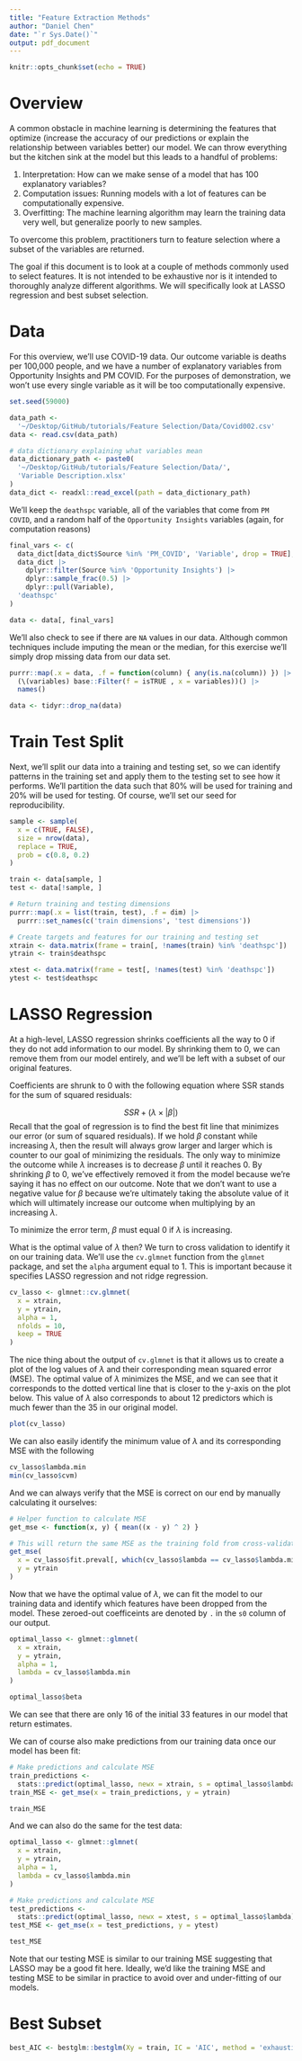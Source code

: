 ```yaml
---
title: "Feature Extraction Methods"
author: "Daniel Chen"
date: "`r Sys.Date()`"
output: pdf_document
---
```


```r
knitr::opts_chunk$set(echo = TRUE)
```

# Overview

A common obstacle in machine learning is determining the features that optimize (increase the accuracy of our predictions or explain the relationship between variables better) our model. We can throw everything but the kitchen sink at the model but this leads to a handful of problems:

1. Interpretation: How can we make sense of a model that has 100 explanatory variables?
2. Computation issues: Running models with a lot of features can be computationally expensive.
3. Overfitting: The machine learning algorithm may learn the training data very well, but generalize poorly to new samples.

To overcome this problem, practitioners turn to feature selection where a subset of the variables are returned.

The goal if this document is to look at a couple of methods commonly used to select features. It is not intended to be exhaustive nor is it intended to thoroughly analyze different algorithms. We will specifically look at LASSO regression and best subset selection. 

# Data

For this overview, we'll use COVID-19 data. Our outcome variable is deaths per 100,000 people, and we have a number of explanatory variables from Opportunity Insights and PM COVID. For the purposes of demonstration, we won't use every single variable as it will be too computationally expensive. 

```r
set.seed(59000)

data_path <- 
  '~/Desktop/GitHub/tutorials/Feature Selection/Data/Covid002.csv'
data <- read.csv(data_path)

# data dictionary explaining what variables mean 
data_dictionary_path <- paste0(
  '~/Desktop/GitHub/tutorials/Feature Selection/Data/',
  'Variable Description.xlsx'
)
data_dict <- readxl::read_excel(path = data_dictionary_path)  
```

We'll keep the `deathspc` variable, all of the variables that come from `PM COVID`, and a random half of the `Opportunity Insights` variables (again, for computation reasons)

```r
final_vars <- c(
  data_dict[data_dict$Source %in% 'PM_COVID', 'Variable', drop = TRUE],
  data_dict |>
    dplyr::filter(Source %in% 'Opportunity Insights') |>
    dplyr::sample_frac(0.5) |>
    dplyr::pull(Variable),
  'deathspc'
)  

data <- data[, final_vars]
```

We'll also check to see if there are `NA` values in our data. Although common techniques include imputing the mean or the median, for this exercise we'll simply drop missing data from our data set.

```r
purrr::map(.x = data, .f = function(column) { any(is.na(column)) }) |>
  (\(variables) base::Filter(f = isTRUE , x = variables))() |>
  names()

data <- tidyr::drop_na(data)
```

# Train Test Split

Next, we'll split our data into a training and testing set, so we can identify patterns in the training set and apply them to the testing set to see how it performs. We'll partition the data such that 80% will be used for training and 20% will be used for testing. Of course, we'll set our seed for reproducibility. 

```r
sample <- sample(
  x = c(TRUE, FALSE),
  size = nrow(data), 
  replace = TRUE, 
  prob = c(0.8, 0.2)
)

train <- data[sample, ]
test <- data[!sample, ]

# Return training and testing dimensions
purrr::map(.x = list(train, test), .f = dim) |>
  purrr::set_names(c('train dimensions', 'test dimensions'))

# Create targets and features for our training and testing set
xtrain <- data.matrix(frame = train[, !names(train) %in% 'deathspc'])
ytrain <- train$deathspc

xtest <- data.matrix(frame = test[, !names(test) %in% 'deathspc'])
ytest <- test$deathspc
```

# LASSO Regression

At a high-level, LASSO regression shrinks coefficients all the way to 0 if they do not add information to our model. By shrinking them to 0, we can remove them from our model entirely, and we'll be left with a subset of our original features. 

Coefficients are shrunk to 0 with the following equation where SSR stands for the sum of squared residuals:

$$ SSR + (\lambda \times |\beta|) $$
Recall that the goal of regression is to find the best fit line that minimizes our error (or sum of squared residuals). If we hold $\beta$ constant while increasing $\lambda$, then the result will always grow larger and larger which is counter to our goal of minimizing the residuals. The only way to minimize the outcome while $\lambda$ increases is to decrease $\beta$ until it reaches 0. By shrinking $\beta$ to 0, we've effectively removed it from the model because we're saying it has no effect on our outcome. Note that we don't want to use a negative value for $\beta$ because we're ultimately taking the absolute value of it which will ultimately increase our outcome when multiplying by an increasing $\lambda$. 

To minimize the error term, $\beta$ must equal 0 if $\lambda$ is increasing. 

What is the optimal value of $\lambda$ then? We turn to cross validation to identify it on our training data. We'll use the `cv.glmnet` function from the `glmnet` package, and set the `alpha` argument equal to 1. This is important because it specifies LASSO regression and not ridge regression.

```r
cv_lasso <- glmnet::cv.glmnet(
  x = xtrain,
  y = ytrain,
  alpha = 1,
  nfolds = 10,
  keep = TRUE
)

```

The nice thing about the output of `cv.glmnet` is that it allows us to create a plot of the log values of $\lambda$ and their corresponding mean squared error (MSE). The optimal value of $\lambda$ minimizes the MSE, and we can see that it corresponds to the dotted vertical line that is closer to the y-axis on the plot below. This value of $\lambda$ also corresponds to about 12 predictors which is much fewer than the 35 in our original model. 

```r
plot(cv_lasso)
```

We can also easily identify the minimum value of $\lambda$ and its corresponding MSE with the following

```r
cv_lasso$lambda.min
min(cv_lasso$cvm)
```

And we can always verify that the MSE is correct on our end by manually calculating it ourselves:

```r
# Helper function to calculate MSE
get_mse <- function(x, y) { mean((x - y) ^ 2) }

# This will return the same MSE as the training fold from cross-validation
get_mse(
  x = cv_lasso$fit.preval[, which(cv_lasso$lambda == cv_lasso$lambda.min)], 
  y = ytrain
)
```

Now that we have the optimal value of $\lambda$, we can fit the model to our training data and identify which features have been dropped from the model. These zeroed-out coefficeints are denoted by `.` in the `s0` column of our output.

```r
optimal_lasso <- glmnet::glmnet(
  x = xtrain,
  y = ytrain,
  alpha = 1,
  lambda = cv_lasso$lambda.min
)

optimal_lasso$beta
```

We can see that there are only 16 of the initial 33 features in our model that return estimates.

We can of course also make predictions from our training data once our model has been fit:

``` r
# Make predictions and calculate MSE
train_predictions <- 
  stats::predict(optimal_lasso, newx = xtrain, s = optimal_lasso$lambda)
train_MSE <- get_mse(x = train_predictions, y = ytrain)

train_MSE
```

And we can also do the same for the test data:

```r
optimal_lasso <- glmnet::glmnet(
  x = xtrain,
  y = ytrain,
  alpha = 1,
  lambda = cv_lasso$lambda.min
)

# Make predictions and calculate MSE
test_predictions <- 
  stats::predict(optimal_lasso, newx = xtest, s = optimal_lasso$lambda)
test_MSE <- get_mse(x = test_predictions, y = ytest)

test_MSE
```

Note that our testing MSE is similar to our training MSE suggesting that LASSO may be a good fit here. Ideally, we'd like the training MSE and testing MSE to be similar in practice to avoid over and under-fitting of our models.

# Best Subset

```r
best_AIC <- bestglm::bestglm(Xy = train, IC = 'AIC', method = 'exhaustive')
```